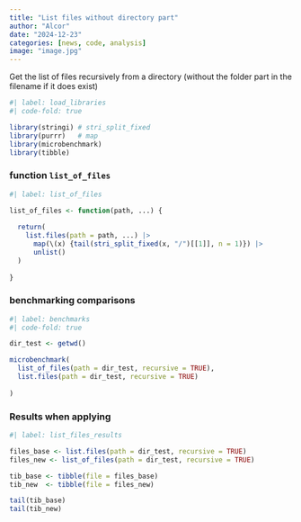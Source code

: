 ```yaml
---
title: "List files without directory part"
author: "Alcor"
date: "2024-12-23"
categories: [news, code, analysis]
image: "image.jpg"
---
```


Get the list of files recursively from a directory (without the folder part in the filename if it does exist)

```r
#| label: load_libraries
#| code-fold: true

library(stringi) # stri_split_fixed
library(purrr)   # map
library(microbenchmark)
library(tibble)

```

### function `list_of_files`

```r
#| label: list_of_files

list_of_files <- function(path, ...) {
  
  return(
    list.files(path = path, ...) |>
      map(\(x) {tail(stri_split_fixed(x, "/")[[1]], n = 1)}) |> 
      unlist()
  )
  
}

```

### benchmarking comparisons

```r
#| label: benchmarks
#| code-fold: true

dir_test <- getwd()

microbenchmark(
  list_of_files(path = dir_test, recursive = TRUE),
  list.files(path = dir_test, recursive = TRUE)
  
)

```

### Results when applying

```r
#| label: list_files_results

files_base <- list.files(path = dir_test, recursive = TRUE)
files_new <- list_of_files(path = dir_test, recursive = TRUE)

tib_base <- tibble(file = files_base)
tib_new  <- tibble(file = files_new)

tail(tib_base)
tail(tib_new)

```



